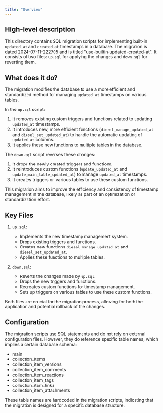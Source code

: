```yaml
---
title: "Overview"
---
```


## High-level description
This directory contains SQL migration scripts for implementing built-in `updated_at` and `created_at` timestamps in a database. The migration is dated 2024-07-11-222705 and is titled "use-builtin-updated-created-at". It consists of two files: `up.sql` for applying the changes and `down.sql` for reverting them.

## What does it do?
The migration modifies the database to use a more efficient and standardized method for managing `updated_at` timestamps on various tables. 

In the `up.sql` script:
1. It removes existing custom triggers and functions related to updating `updated_at` timestamps.
2. It introduces new, more efficient functions (`diesel_manage_updated_at` and `diesel_set_updated_at`) to handle the automatic updating of `updated_at` columns.
3. It applies these new functions to multiple tables in the database.

The `down.sql` script reverses these changes:
1. It drops the newly created triggers and functions.
2. It reintroduces custom functions (`update_updated_at` and `update_main_table_updated_at`) to manage `updated_at` timestamps.
3. It creates triggers on various tables to use these custom functions.

This migration aims to improve the efficiency and consistency of timestamp management in the database, likely as part of an optimization or standardization effort.

## Key Files

1. `up.sql`:
   - Implements the new timestamp management system.
   - Drops existing triggers and functions.
   - Creates new functions `diesel_manage_updated_at` and `diesel_set_updated_at`.
   - Applies these functions to multiple tables.

2. `down.sql`:
   - Reverts the changes made by `up.sql`.
   - Drops the new triggers and functions.
   - Recreates custom functions for timestamp management.
   - Sets up triggers on various tables to use these custom functions.

Both files are crucial for the migration process, allowing for both the application and potential rollback of the changes.

## Configuration
The migration scripts use SQL statements and do not rely on external configuration files. However, they do reference specific table names, which implies a certain database schema:

- main
- collection_items
- collection_item_versions
- collection_item_comments
- collection_item_reactions
- collection_item_tags
- collection_item_links
- collection_item_attachments

These table names are hardcoded in the migration scripts, indicating that the migration is designed for a specific database structure.